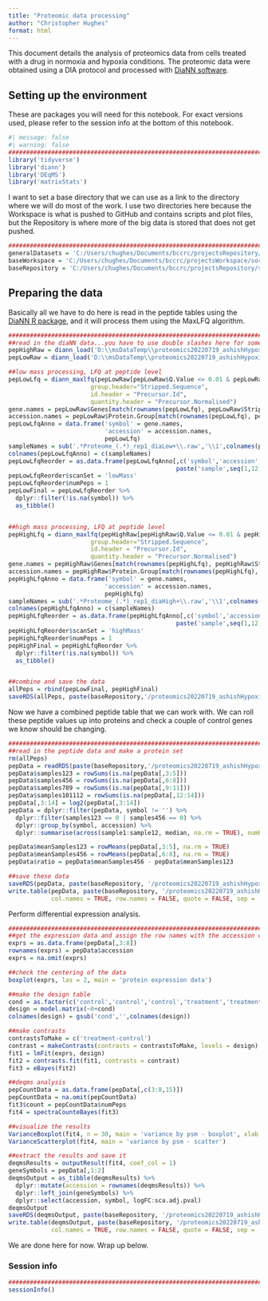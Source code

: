 ```yaml
---
title: "Proteomic data processing"
author: "Christopher Hughes"
format: html
---
```


This document details the analysis of proteomics data from cells treated with a drug in normoxia and hypoxia conditions. The proteomic data were obtained using a DIA protocol and processed with [DiaNN software](https://github.com/vdemichev/DiaNN).

## Setting up the environment

These are packages you will need for this notebook. For exact versions used, please refer to the session info at the bottom of this notebook.

```r
#| message: false
#| warning: false
##########################################################################################
library('tidyverse')
library('diann')
library('DEqMS')
library('matrixStats')
```

I want to set a base directory that we can use as a link to the directory where we will do most of the work. I use two directories here because the Workspace is what is pushed to GitHub and contains scripts and plot files, but the Repository is where more of the big data is stored that does not get pushed.

```r
##########################################################################################
generalDatasets = 'C:/Users/chughes/Documents/bccrc/projectsRepository/generalDatasets'
baseWorkspace = 'C:/Users/chughes/Documents/bccrc/projectsWorkspace/sorensenLab/relatedToOthers'
baseRepository = 'C:/Users/chughes/Documents/bccrc/projectsRepository/sorensenLab/relatedToOthers'
```

## Preparing the data

Basically all we have to do here is read in the peptide tables using the [DiaNN R package](https://github.com/vdemichev/diann-rpackage), and it will process them using the MaxLFQ algorithm.

```r
##########################################################################################
##read in the diaNN data...you have to use double slashes here for some reason
pepHighRaw = diann_load('D:\\msDataTemp\\proteomics20220719_ashishHypoxiaTotalProteome\\highMassAllReplicatesNoGrouping\\report.tsv')
pepLowRaw = diann_load('D:\\msDataTemp\\proteomics20220719_ashishHypoxiaTotalProteome\\lowMassAllReplicatesNoGrouping\\report.tsv')

##low mass processing, LFQ at peptide level
pepLowLfq = diann_maxlfq(pepLowRaw[pepLowRaw$Q.Value <= 0.01 & pepLowRaw$Lib.PG.Q.Value <= 0.01 & pepLowRaw$Proteotypic == 1,], 
                       group.header="Stripped.Sequence", 
                       id.header = "Precursor.Id", 
                       quantity.header = "Precursor.Normalised")
gene.names = pepLowRaw$Genes[match(rownames(pepLowLfq), pepLowRaw$Stripped.Sequence)]
accession.names = pepLowRaw$Protein.Group[match(rownames(pepLowLfq), pepLowRaw$Stripped.Sequence)]
pepLowLfqAnno = data.frame('symbol' = gene.names,
                           'accession' = accession.names,
                           pepLowLfq)
sampleNames = sub('.*Proteome_(.*)_rep1_diaLow+\\.raw','\\1',colnames(pepLowLfqAnno))
colnames(pepLowLfqAnno) = c(sampleNames)
pepLowLfqReorder = as.data.frame(pepLowLfqAnno[,c('symbol','accession',
                                               paste('sample',seq(1,12,1),sep=''))])
pepLowLfqReorder$scanSet = 'lowMass'
pepLowLfqReorder$numPeps = 1
pepLowFinal = pepLowLfqReorder %>%
  dplyr::filter(!is.na(symbol)) %>%
  as_tibble()


##high mass processing, LFQ at peptide level
pepHighLfq = diann_maxlfq(pepHighRaw[pepHighRaw$Q.Value <= 0.01 & pepHighRaw$Lib.PG.Q.Value <= 0.01 & pepHighRaw$Proteotypic == 1,], 
                       group.header="Stripped.Sequence", 
                       id.header = "Precursor.Id", 
                       quantity.header = "Precursor.Normalised")
gene.names = pepHighRaw$Genes[match(rownames(pepHighLfq), pepHighRaw$Stripped.Sequence)]
accession.names = pepHighRaw$Protein.Group[match(rownames(pepHighLfq), pepHighRaw$Stripped.Sequence)]
pepHighLfqAnno = data.frame('symbol' = gene.names,
                           'accession' = accession.names,
                           pepHighLfq)
sampleNames = sub('.*Proteome_(.*)_rep1_diaHigh+\\.raw','\\1',colnames(pepLowLfqAnno))
colnames(pepHighLfqAnno) = c(sampleNames)
pepHighLfqReorder = as.data.frame(pepHighLfqAnno[,c('symbol','accession',
                                               paste('sample',seq(1,12,1),sep=''))])
pepHighLfqReorder$scanSet = 'highMass'
pepHighLfqReorder$numPeps = 1
pepHighFinal = pepHighLfqReorder %>%
  dplyr::filter(!is.na(symbol)) %>%
  as_tibble()


##combine and save the data
allPeps = rbind(pepLowFinal, pepHighFinal)
saveRDS(allPeps, paste(baseRepository,'/proteomics20220719_ashishHypoxiaTotalProteome/dataset_strippedPeptidesMaxLfqDiann.rds',sep=''))
```

Now we have a combined peptide table that we can work with. We can roll these peptide values up into proteins and check a couple of control genes we know should be changing.

```r
##########################################################################################
##read in the peptide data and make a protein set
rm(allPeps)
pepData = readRDS(paste(baseRepository,'/proteomics20220719_ashishHypoxiaTotalProteome/dataset_strippedPeptidesMaxLfqDiann.rds',sep=''))
pepData$samples123 = rowSums(is.na(pepData[,3:5]))
pepData$samples456 = rowSums(is.na(pepData[,6:8]))
pepData$samples789 = rowSums(is.na(pepData[,9:11]))
pepData$samples101112 = rowSums(is.na(pepData[,12:14]))
pepData[,3:14] = log2(pepData[,3:14])
pepData = dplyr::filter(pepData, symbol != '') %>%
  dplyr::filter(samples123 == 0 | samples456 == 0) %>%
  dplyr::group_by(symbol, accession) %>%
  dplyr::summarise(across(sample1:sample12, median, na.rm = TRUE), numPeps = sum(numPeps, na.rm = TRUE))

pepData$meanSamples123 = rowMeans(pepData[,3:5], na.rm = TRUE)
pepData$meanSamples456 = rowMeans(pepData[,6:8], na.rm = TRUE)
pepData$ratio = pepData$meanSamples456 - pepData$meanSamples123

##save these data
saveRDS(pepData, paste(baseRepository, '/proteomics20220719_ashishHypoxiaTotalProteome/dataset_rawDataProteinLevel_hyp-norm.rds',sep = ''))
write.table(pepData, paste(baseRepository, '/proteomics20220719_ashishHypoxiaTotalProteome/dataset_rawDataProteinLevel_hyp-norm.tsv',sep = ''),
            col.names = TRUE, row.names = FALSE, quote = FALSE, sep = '\t')
```

Perform differential expression analysis.

```r
##########################################################################################
##get the expression data and assign the row names with the accession code
exprs = as.data.frame(pepData[,3:8])
rownames(exprs) = pepData$accession
exprs = na.omit(exprs)

##check the centering of the data
boxplot(exprs, las = 2, main = 'protein expression data')

##make the design table
cond = as.factor(c('control','control','control','treatment','treatment','treatment'))
design = model.matrix(~0+cond)
colnames(design) = gsub('cond','',colnames(design))

##make contrasts
contrastsToMake = c('treatment-control')
contrast = makeContrasts(contrasts = contrastsToMake, levels = design)
fit1 = lmFit(exprs, design)
fit2 = contrasts.fit(fit1, contrasts = contrast)
fit3 = eBayes(fit2)

##deqms analysis
pepCountData = as.data.frame(pepData[,c(3:8,15)])
pepCountData = na.omit(pepCountData)
fit3$count = pepCountData$numPeps
fit4 = spectraCounteBayes(fit3)

##visualize the results
VarianceBoxplot(fit4, n = 30, main = 'variance by psm - boxplot', xlab = 'psm count')
VarianceScatterplot(fit4, main = 'variance by psm - scatter')

##extract the results and save it
deqmsResults = outputResult(fit4, coef_col = 1)
geneSymbols = pepData[,1:2]
deqmsOutput = as_tibble(deqmsResults) %>%
  dplyr::mutate(accession = rownames(deqmsResults)) %>%
  dplyr::left_join(geneSymbols) %>%
  dplyr::select(accession, symbol, logFC:sca.adj.pval)
deqmsOutput
saveRDS(deqmsOutput, paste(baseRepository, '/proteomics20220719_ashishHypoxiaTotalProteome/dataset_deqmsProteinLevel_hyp-norm.rds',sep = ''))
write.table(deqmsOutput, paste(baseRepository, '/proteomics20220719_ashishHypoxiaTotalProteome/dataset_deqmsProteinLevel_hyp-norm.tsv',sep = ''),
            col.names = TRUE, row.names = FALSE, quote = FALSE, sep = '\t')
```

We are done here for now. Wrap up below.

### Session info

```r
##########################################################################################
sessionInfo()
```


